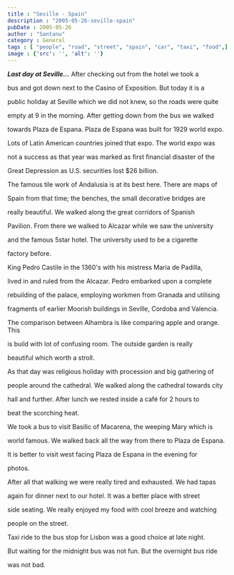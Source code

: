 ```yaml
---
title : "Seville - Spain"
description : "2005-05-26-seville-spain"
pubDate : 2005-05-26
author : "Santanu"
category : General
tags : [ "people", "road", "street", "spain", "car", "taxi", "food",]
image : {'src': '', 'alt': ''}
---
```




***Last day at Seville...*** After checking out from the hotel we took a

bus and got down next to the Casino of Exposition. But today it is a

public holiday at Seville which we did not knew, so the roads were quite

empty at 9 in the morning. After getting down from the bus we walked

towards Plaza de Espana. Plaza de Espana was built for 1929 world expo.

Lots of Latin American countries joined that expo. The world expo was

not a success as that year was marked as first financial disaster of the

Great Depression as U.S. securities lost $26 billion.



The famous tile work of Andalusia is at its best here. There are maps of

Spain from that time; the benches, the small decorative bridges are

really beautiful. We walked along the great corridors of Spanish

Pavilion. From there we walked to Alcazar while we saw the university

and the famous 5star hotel. The university used to be a cigarette

factory before.



King Pedro Castile in the 1360's with his mistress Maria de Padilla,

lived in and ruled from the Alcazar. Pedro embarked upon a complete

rebuilding of the palace, employing workmen from Granada and utilising

fragments of earlier Moorish buildings in Seville, Cordoba and Valencia.

The comparison between Alhambra is like comparing apple and orange. This

is build with lot of confusing room. The outside garden is really

beautiful which worth a stroll.



As that day was religious holiday with procession and big gathering of

people around the cathedral. We walked along the cathedral towards city

hall and further. After lunch we rested inside a café for 2 hours to

beat the scorching heat.



We took a bus to visit Basilic of Macarena, the weeping Mary which is

world famous. We walked back all the way from there to Plaza de Espana.

It is better to visit west facing Plaza de Espana in the evening for

photos.



After all that walking we were really tired and exhausted. We had tapas

again for dinner next to our hotel. It was a better place with street

side seating. We really enjoyed my food with cool breeze and watching

people on the street.



Taxi ride to the bus stop for Lisbon was a good choice at late night.

But waiting for the midnight bus was not fun. But the overnight bus ride

was not bad.
